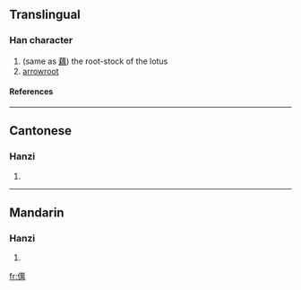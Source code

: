 ==Translingual==
===Han character===
{{Han char|rad=人|as=13|sn=15|four=|canj=人廿田月 (OTWB)}}
# (same as [[藕]]) the root-stock of the lotus
# [[arrowroot]]
====References====
{{Han ref|kx=0119.231|hdz=10217.110|uh=3496|ud=13462}}

----
==Cantonese==
===Hanzi===
{{yue-hanzi|jyut=|y=ngaau5}}
# {{defn|Cantonese}}

----
==Mandarin==
===Hanzi===
{{cmn-hanzi|pin=[[ǒu]] (ou3)|wg=ou<sup>3</sup>}}
# {{defn|Mandarin}}

[[fr:㒖]]